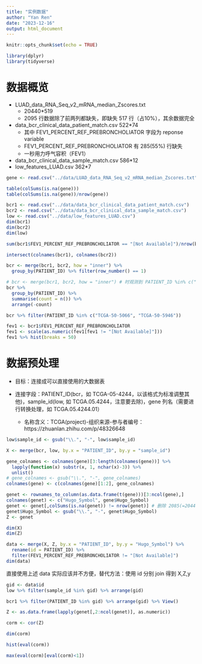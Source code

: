 ```yaml
---
title: "实例数据"
author: "Yan Ren"
date: "2023-12-16"
output: html_document
---
```


```r
knitr::opts_chunk$set(echo = TRUE)
```


```r
library(dplyr)
library(tidyverse)
```

# 数据概览

- LUAD_data_RNA_Seq_v2_mRNA_median_Zscores.txt
  - 20440*519
  - 2095 行数据除了前两列都缺失，即缺失 517 行（占10%），其余数据完全
  
- data_bcr_clinical_data_patient_match.csv 522*74
  - 其中 FEV1_PERCENT_REF_PREBRONCHOLIATOR 字段为 reponse variable
  - FEV1_PERCENT_REF_PREBRONCHOLIATOR 有 285(55%) 行缺失
  - 一秒用力呼气容积（FEV1）
  
- data_bcr_clinical_data_sample_match.csv 586*12
- low_features_LUAD.csv 362*7

```r
gene <- read.csv("../data/LUAD_data_RNA_Seq_v2_mRNA_median_Zscores.txt", sep = "\t")
```

```r
table(colSums(is.na(gene)))
table(colSums(is.na(gene))/nrow(gene))
```


```r
bcr1 <- read.csv("../data/data_bcr_clinical_data_patient_match.csv")
bcr2 <- read.csv("../data/data_bcr_clinical_data_sample_match.csv")
low <- read.csv("../data/low_features_LUAD.csv")
dim(bcr1)
dim(bcr2)
dim(low)
```

```r
sum(bcr1$FEV1_PERCENT_REF_PREBRONCHOLIATOR == "[Not Available]")/nrow(bcr1)
```

```r
intersect(colnames(bcr1), colnames(bcr2))
```


```r
bcr <- merge(bcr1, bcr2, how = "inner") %>% 
  group_by(PATIENT_ID) %>% filter(row_number() == 1)
```

```r
# bcr <- merge(bcr1, bcr2, how = "inner") # 时观测到 PATIENT_ID %in% c("TCGA-50-5066", "TCGA-50-5946") 的重复结果
bcr %>%
  group_by(PATIENT_ID) %>%
  summarise(count = n()) %>%
  arrange(-count)

bcr %>% filter(PATIENT_ID %in% c("TCGA-50-5066", "TCGA-50-5946"))
```

```r
fev1 <- bcr1$FEV1_PERCENT_REF_PREBRONCHOLIATOR
fev1 <- scale(as.numeric(fev1[fev1 != "[Not Available]"]))
fev1 %>% hist(breaks = 50)
```

# 数据预处理

- 目标：连接成可以直接使用的大数据表

- 连接字段：PATIENT_ID(bcr，如 TCGA-05-4244，以该格式为标准调整其他)，sample_id(low, 如 TCGA.05.4244，注意要去除)，gene 列名（需要进行转换处理，如 TCGA.05.4244.01）
  - 名称含义：TCGA(project)-组织来源-参与者编号：https://zhuanlan.zhihu.com/p/48326648

```r
low$sample_id <- gsub("\\.", "-", low$sample_id)
```


```r
X <- merge(bcr, low, by.x = "PATIENT_ID", by.y = "sample_id")
```

```r
gene_colnames <- colnames(gene)[3:length(colnames(gene))] %>%
  lapply(function(x) substr(x, 1, nchar(x)-3)) %>%
  unlist()
# gene_colnames <- gsub("\\.", "-", gene_colnames)
colnames(gene) <- c(colnames(gene)[1:2], gene_colnames)
```


```r
genet <- rownames_to_column(as.data.frame(t(gene)))[3:ncol(gene),]
colnames(genet) <- c("Hugo_Symbol", gene$Hugo_Symbol)
genet <- genet[,colSums(is.na(genet)) != nrow(genet)] # 删除 2085(=20440-18345) 个没有记录的位点
genet$Hugo_Symbol <- gsub("\\.", "-", genet$Hugo_Symbol)
Z <- genet
```





```r
dim(X)
dim(Z)
```


```r
data <- merge(X, Z, by.x = "PATIENT_ID", by.y = "Hugo_Symbol") %>%
  rename(id = PATIENT_ID) %>%
  filter(FEV1_PERCENT_REF_PREBRONCHOLIATOR != "[Not Available]")
dim(data)
```

直接使用上述 data 实际应该并不方便，替代方法：使用 id 分别 join 得到 X,Z,y

```r
gid <- data$id
low %>% filter(sample_id %in% gid) %>% arrange(gid)
```

```r
bcr1 %>% filter(PATIENT_ID %in% gid) %>% arrange(gid) %>% View()
```



```r
Z <- as.data.frame(lapply(genet[,2:ncol(genet)], as.numeric))
```

```r
corm <- cor(Z)
```

```r
dim(corm)
```
```r
hist(eval(corm))
```

```r
max(eval(corm)[eval(corm)<1])
```



